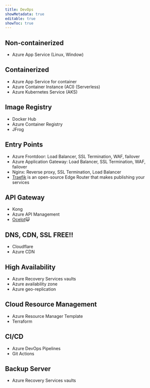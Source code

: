 ```yaml
---
title: DevOps
showMetadata: true
editable: true
showToc: true
---
```


## Non-containerized

- Azure App Service (Linux, Window)

## Containerized

- Azure App Service for container
- Azure Container Instance (ACI) (Serverless)
- Azure Kubernetes Service (AKS)

## Image Registry

- Docker Hub
- Azure Container Registry
- JFrog

## Entry Points

- Azure Frontdoor: Load Balancer, SSL Termination, WAF, failover
- Azure Application Gateway: Load Balancer, SSL Termination, WAF, failover
- Nginx: Reverse proxy, SSL Termination, Load Balancer
- [Traefik](https://doc.traefik.io/traefik/) is an open-source Edge Router that makes publishing your services

## API Gateway

- Kong
- Azure API Management
- [Ocelot](https://github.com/ThreeMammals/Ocelot)😺

## DNS, CDN, SSL FREE!!

- Cloudflare
- Azure CDN

## High Availability

- Azure Recovery Services vaults
- Azure availability zone
- Azure geo-replication

## Cloud Resource Management

- Azure Resource Manager Template
- Terraform

## CI/CD

- Azure DevOps Pipelines
- Git Actions

## Backup Server

- Azure Recovery Services vaults
